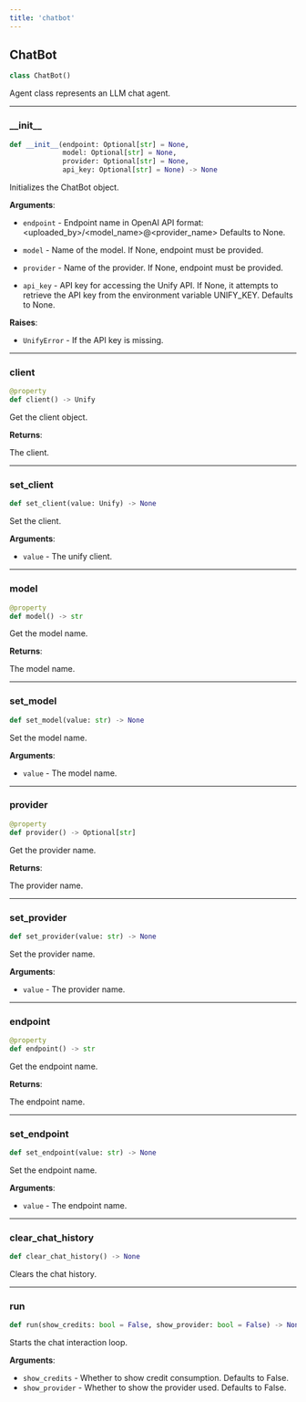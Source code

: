 ```yaml
---
title: 'chatbot'
---
```


<a id="chat.chatbot.ChatBot"></a>

## ChatBot

```python
class ChatBot()
```

Agent class represents an LLM chat agent.

<a id="chat.chatbot.ChatBot.__init__"></a>

---

### \_\_init\_\_

```python
def __init__(endpoint: Optional[str] = None,
             model: Optional[str] = None,
             provider: Optional[str] = None,
             api_key: Optional[str] = None) -> None
```

Initializes the ChatBot object.

**Arguments**:

- `endpoint` - Endpoint name in OpenAI API format:
  \<uploaded_by\>/\<model_name\>@\<provider_name\>
  Defaults to None.
  
- `model` - Name of the model. If None, endpoint must be provided.
  
- `provider` - Name of the provider. If None, endpoint must be provided.
  
- `api_key` - API key for accessing the Unify API. If None, it attempts to
  retrieve the API key from the environment variable UNIFY_KEY.
  Defaults to None.
  

**Raises**:

- `UnifyError` - If the API key is missing.

<a id="chat.chatbot.ChatBot.client"></a>

---

### client

```python
@property
def client() -> Unify
```

Get the client object.  

**Returns**:

  The client.

<a id="chat.chatbot.ChatBot.set_client"></a>

---

### set\_client

```python
def set_client(value: Unify) -> None
```

Set the client.  

**Arguments**:

- `value` - The unify client.

<a id="chat.chatbot.ChatBot.model"></a>

---

### model

```python
@property
def model() -> str
```

Get the model name.  

**Returns**:

  The model name.

<a id="chat.chatbot.ChatBot.set_model"></a>

---

### set\_model

```python
def set_model(value: str) -> None
```

Set the model name.  

**Arguments**:

- `value` - The model name.

<a id="chat.chatbot.ChatBot.provider"></a>

---

### provider

```python
@property
def provider() -> Optional[str]
```

Get the provider name.  

**Returns**:

  The provider name.

<a id="chat.chatbot.ChatBot.set_provider"></a>

---

### set\_provider

```python
def set_provider(value: str) -> None
```

Set the provider name.  

**Arguments**:

- `value` - The provider name.

<a id="chat.chatbot.ChatBot.endpoint"></a>

---

### endpoint

```python
@property
def endpoint() -> str
```

Get the endpoint name.  

**Returns**:

  The endpoint name.

<a id="chat.chatbot.ChatBot.set_endpoint"></a>

---

### set\_endpoint

```python
def set_endpoint(value: str) -> None
```

Set the endpoint name.  

**Arguments**:

- `value` - The endpoint name.

<a id="chat.chatbot.ChatBot.clear_chat_history"></a>

---

### clear\_chat\_history

```python
def clear_chat_history() -> None
```

Clears the chat history.

<a id="chat.chatbot.ChatBot.run"></a>

---

### run

```python
def run(show_credits: bool = False, show_provider: bool = False) -> None
```

Starts the chat interaction loop.

**Arguments**:

- `show_credits` - Whether to show credit consumption. Defaults to False.
- `show_provider` - Whether to show the provider used. Defaults to False.

<a id="chat.clients.uni_llm"></a>
